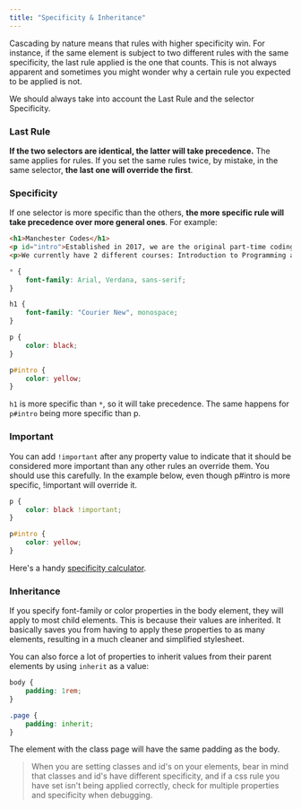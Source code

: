 ```yaml
---
title: "Specificity & Inheritance"
---
```


Cascading by nature means that rules with higher specificity win. For instance, if the same element is subject to two different rules with the same specificity, the last rule applied is the one that counts. This is not always apparent and sometimes you might wonder why a certain rule you expected to be applied is not.

We should always take into account the Last Rule and the selector Specificity.

### Last Rule

**If the two selectors are identical, the latter will take precedence.** The same applies for rules. If you set the same rules twice, by mistake, in the same selector, **the last one will override the first**.

### Specificity

If one selector is more specific than the others, **the more specific rule will take precedence over more general ones**. For example:

```html
<h1>Manchester Codes</h1>
<p id="intro">Established in 2017, we are the original part-time coding school.</p>
<p>We currently have 2 different courses: Introduction to Programming and Software Engineer FastTrack.<p>
```

```css
* {
	font-family: Arial, Verdana, sans-serif;
}

h1 {
	font-family: "Courier New", monospace;
}

p {
	color: black;
}

p#intro {
	color: yellow;
}
```

`h1` is more specific than `*`, so it will take precedence. The same happens for `p#intro` being more specific than p.

### Important

You can add `!important` after any property value to indicate that it should be considered more important than any other rules an override them. You should use this carefully. In the example below, even though p#intro is more specific, !important will override it.

```css
p {
	color: black !important;
}

p#intro {
	color: yellow;
}
```

Here's a handy [specificity calculator](https://isellsoap.github.io/specificity-visualizer/).

### Inheritance

If you specify font-family or color properties in the body element, they will apply to most child elements. This is because their values are inherited. It basically saves you from having to apply these properties to as many elements, resulting in a much cleaner and simplified stylesheet.

You can also force a lot of properties to inherit values from their parent elements by using `inherit` as a value:

```css
body {
	padding: 1rem;
}

.page {
	padding: inherit;
}
```

The element with the class page will have the same padding as the body.  

> When you are setting classes and id's on your elements, bear in mind that classes and id's have different specificity, and if a css rule you have set isn't being applied correctly, check for multiple properties and specificity when debugging.